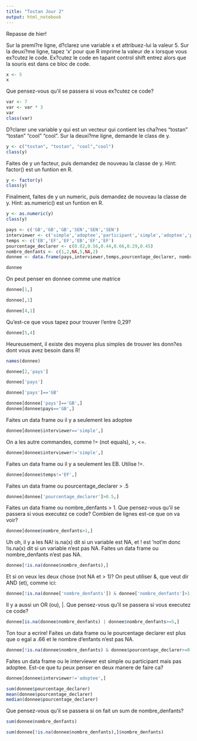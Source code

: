 ```yaml
---
title: "Tostan Jour 2"
output: html_notebook
---
```

Repasse de hier! 

Sur la premi?re ligne, d?clarez une variable x et attribuez-lui la valeur 5. 
Sur la deuxi?me ligne, tapez 'x' pour que R imprime la valeur de x lorsque vous ex?cutez le code.
Ex?cutez le code en tapant control shift entrez alors que la souris est dans ce bloc de code.
```r
x <- 5
x
```
Que pensez-vous qu'il se passera si vous ex?cutez ce code?

```r
var <- 7
var <- var * 3
var
class(var)
```
D?clarer une variable y qui est un vecteur qui contient les cha?nes "tostan" "tostan" "cool" "cool".
Sur la deuxi?me ligne, demande le class de y.
```r
y <- c("tostan", "tostan", "cool","cool")
class(y)
```
Faites de y un facteur, puis demandez de nouveau la classe de y. Hint: factor() est un funtion en R.
```r
y <- factor(y)
class(y)
```
Finalment, faites de y un numeric, puis demandez de nouveau la classe de y. Hint: as.numeric() est un funtion en R.
```r
y <- as.numeric(y)
class(y)
```


```r
pays <- c('GB','GB','GB','SEN','SEN','SEN')
interviewer <- c('simple','adoptee','participant','simple','adoptee','participant')
temps <- c('EB','EF','EF','EB','EF','EF')
pourcentage_declarer <- c(0.82,0.56,0.44,0.66,0.29,0.45)
nombre_denfants <- c(1,2,NA,5,NA,2)
donnee <- data.frame(pays,interviewer,temps,pourcentage_declarer, nombre_denfants)

donnee
```

On peut penser en donnee comme une matrice
```r
donnee[1,]
```
```r
donnee[,1]
```
```r
donnee[4,1]
```

Qu'est-ce que vous tapez pour trouver l'entre 0,29?
```r
donnee[5,4]
```

Heureusement, il existe des moyens plus simples de trouver les donn?es dont vous avez besoin dans R!
```r
names(donnee)
```

```r
donnee[2,'pays']
```
```r
donnee['pays']
```
```r
donnee['pays']=='GB'
```
```r
donnee[donnee['pays']=='GB',]
donnee[donnee$pays=='GB',]
```

Faites un data frame ou il y a seulement les adoptee
```r
donnee[donnee$interviewer=='simple',]
```
On a les autre commandes, comme != (not equals), >, <=.
```r
donnee[donnee$interviewer!='simple',]
```
Faites un data frame ou il y a seulement les EB. Utilise !=.
```r
donnee[donnee$temps!='EF',]
```
Faites un data frame ou pourcentage_declarer > .5
```r
donnee[donnee['pourcentage_declarer']>0.5,]
```
Faites un data frame ou nombre_denfants > 1. Que pensez-vous qu'il se passera si vous executez ce code? Combien de lignes est-ce que on va voir?
```r
donnee[donnee$nombre_denfants>1,]
```
Uh oh, il y a les NA! is.na(x) dit si un variable est NA, et ! est 'not'm donc !is.na(x) dit si un variable n'est pas NA. 
Faites un data frame ou nombre_denfants n'est pas NA. 
```r
donnee[!is.na(donnee$nombre_denfants),]
```

Et si on veux les deux chose (not NA et > 1)? On peut utiliser &, que veut dir AND (et), comme ici:
```r
donnee[!is.na(donnee['nombre_denfants']) & donnee['nombre_denfants']>1,]
```

Il y a aussi un OR (ou), |. Que pensez-vous qu'il se passera si vous executez ce code?
```r
donnee[is.na(donnee$nombre_denfants) | donnee$nombre_denfants>=5,]
```

Ton tour a ecrire! Faites un data frame ou le pourcentage declarer est plus que o egal a .66 et le nombre d'enfants n'est pas NA.
```r
donnee[!is.na(donnee$nombre_denfants) & donnee$pourcentage_declarer>=0.66,]
```
Faites un data frame ou le interviewer est simple ou participant mais pas adoptee. Est-ce que tu peux penser en deux manere de faire ca?
```r
donnee[donnee$interviewer!='adoptee',]
```

```r
sum(donnee$pourcentage_declarer)
mean(donnee$pourcentage_declarer)
median(donnee$pourcentage_declarer)
```
Que pensez-vous qu'il se passera si on fait un sum de nombre_denfants?
```r
sum(donnee$nombre_denfants)
```
```r
sum(donnee[!is.na(donnee$nombre_denfants),]$nombre_denfants)
```
